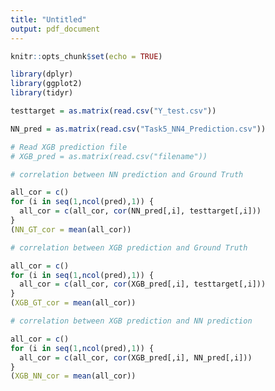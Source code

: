 ```yaml
---
title: "Untitled"
output: pdf_document
---
```


```r
knitr::opts_chunk$set(echo = TRUE)
```


```r
library(dplyr)
library(ggplot2)
library(tidyr)
```

```r
testtarget = as.matrix(read.csv("Y_test.csv"))
```

```r
NN_pred = as.matrix(read.csv("Task5_NN4_Prediction.csv"))
```

```r
# Read XGB prediction file
# XGB_pred = as.matrix(read.csv("filename"))
```


```r
# correlation between NN prediction and Ground Truth

all_cor = c()
for (i in seq(1,ncol(pred),1)) {
  all_cor = c(all_cor, cor(NN_pred[,i], testtarget[,i]))
}
(NN_GT_cor = mean(all_cor))
```

```r
# correlation between XGB prediction and Ground Truth

all_cor = c()
for (i in seq(1,ncol(pred),1)) {
  all_cor = c(all_cor, cor(XGB_pred[,i], testtarget[,i]))
}
(XGB_GT_cor = mean(all_cor))
```


```r
# correlation between XGB prediction and NN prediction

all_cor = c()
for (i in seq(1,ncol(pred),1)) {
  all_cor = c(all_cor, cor(XGB_pred[,i], NN_pred[,i]))
}
(XGB_NN_cor = mean(all_cor))
```

